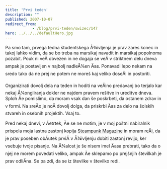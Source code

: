 ```yaml
---
title: 'Prvi teden'
description: ""
published: 2007-10-07
redirect_from: 
            - /blog/prvi-teden/swizec/147
hero: ../../../defaultHero.jpg
---
```

Pa smo tam, prvega tedna študentskega Å¾ivljenja je prav zares konec in takoj lahko vidim, da se bo treba na marsikaj navadit in marsikaj popolnoma pozabit. Pouk ni veÄ obvezen in ne dogaja se veÄ v striktnem delu dneva ampak je postavljen v najbolj nadleÅ¾en Äas. Ponavadi lepo nekam na sredo tako da ne prej ne potem ne moreš kaj veliko doseÄi in postoriti.

Organizirati dovolj dela na teden in hoditi na veÄino predavanj bo terjalo kar nekaj Å¾ongliranja dokler ne najdem pravem rešitve in ureditve dneva. Sploh Äe pomislimo, da moram vsak dan še poskrbeti, da ostanem zdrav in v formi. Na sreÄo je noÄ dovolj dolga, da priskrbi Äas za delo na šolskih stvareh in osebnih projektih. Vsaj to.

Pred nekaj dnevi, v Äetrtek, Äe se ne motim, je v moj poštni nabiralnik prispela moja lastna zastonj kopija [Steampunk Magazine](http://steampunkmagazine.com/) in moram reÄi, da je prav poseben obÄutek prviÄ v Å¾ivljenju dobiti zastonj revijo, ker vsebuje tvoje pisanje. Na Å¾alost je še nisem imel Äasa prebrati, tako da o njej ne morem povedati veliko, ampak Äe sklepamo po prejšnjih številkah je prav odliÄna. Se pa zdi, da se iz številke v številko redi.
